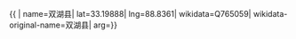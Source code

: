 {{ {{{1|PRC admin/showdata}}}|
name=双湖县|
lat=33.19888|
lng=88.8361|
wikidata=Q765059|
wikidata-original-name=双湖县|
arg={{{arg|}}}}}